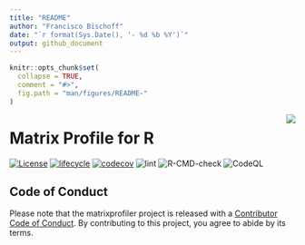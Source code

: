 ```yaml
---
title: "README"
author: "Francisco Bischoff"
date: "`r format(Sys.Date(), '- %d %b %Y')`"
output: github_document
---
```


<!-- README.md is generated from README.Rmd. Please edit that file -->

```r
knitr::opts_chunk$set(
  collapse = TRUE,
  comment = "#>",
  fig.path = "man/figures/README-"
)
```

<img src="man/figures/logo.png" align="right" style="float:right;"/>

# Matrix Profile for R

<!-- badges: start -->

[![License](https://img.shields.io/badge/License-GPL--3.0-brightgreen.svg)](https://choosealicense.com/licenses/gpl-3.0/)
[![lifecycle](https://img.shields.io/badge/lifecycle-stable-brightgreen.svg)](https://www.tidyverse.org/lifecycle/#maturing)
[![codecov](https://codecov.io/gh/matrix-profile-foundation/matrixprofiler/branch/master/graph/badge.svg?token=w7AmbwhNvn)](https://codecov.io/gh/matrix-profile-foundation/matrixprofiler)
![lint](https://github.com/matrix-profile-foundation/matrixprofiler/workflows/lint/badge.svg?branch=develop)
![R-CMD-check](https://github.com/matrix-profile-foundation/matrixprofiler/workflows/R-CMD-check/badge.svg?branch=develop)
![CodeQL](https://github.com/matrix-profile-foundation/matrixprofiler/workflows/CodeQL/badge.svg)
<!-- badges: end -->

## Code of Conduct

Please note that the matrixprofiler project is released with a [Contributor Code of Conduct](https://contributor-covenant.org/version/2/0/CODE_OF_CONDUCT.html). By contributing to this project, you agree to abide by its terms.

